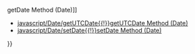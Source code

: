 {{Page_Title}}
{{Flags}}
{{Summary_Section|Sets the numeric day of the month in the Date object using Universal Coordinated Time (UTC).

}}
{{JS_Syntax|Formats={{JS_Syntax_Format
|Format= dateObj.'''setUTCDate(''' numDate ''')''' }}
|Values={{JS_Syntax_Parameter
|Name=dateObj
|Required=Required
|Description=Any Date object.}}{{JS_Syntax_Parameter
|Name=numDate
|Required=Required
|Description=A numeric value equal to the day of the month.}}
}}
{{Remarks_Section
|Remarks=To set the day of the month using local time, use the '''setDate''' method.

If the value of numDate is greater than the number of days in the month stored in the '''Date''' object or is a negative number, the date is set to a date equal to numDate minus the number of days in the stored month. For example, if the stored date is January 5, 1996, and '''setUTCDate(32)''' is called, the date changes to February 1, 1996. Negative numbers have a similar behavior.

The '''setUTCFullYear''' method can be used to set the year, month, and day of the month.
}}
{{Examples_Section
|Not_required=No
|Examples={{Single_Example
|Language=JavaScript
|Description=The following example illustrates the use of the '''setUTCDate''' method.

|Code= function SetUTCDateDemo(newdayofmonth){
    var d = new Date();           // Create Date object.d.setUTCDate( newdayofmonth ) ;  // Set UTC day of month.
    var s = "Current setting is ";
    s += d.toUTCString(); 
    return(s);                    // Return new setting.
 }
}}}}
{{See_Also_Section
|Manual_links=* [[javascript/Date/getDate{{!}}getDate Method (Date)]]
* [[javascript/Date/getUTCDate{{!}}getUTCDate Method (Date)]]
* [[javascript/Date/setDate{{!}}setDate Method (Date)]]
}}
{{Topics | JS Basic}}

{{External_Attribution
|Is_CC-BY-SA=No
|Sources=MSDN
|MDN_link=
|MSDN_link=http://msdn.microsoft.com/en-us/library/ie/xy2a08e6(v=vs.94).aspx
|HTML5Rocks_link=
}}
